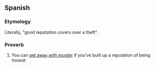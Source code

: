==Spanish==

===Etymology===
Literally, "good reputation covers over a theft".

===Proverb===
{{es-proverb}}

# You can [[get away with murder]] if you've built up a reputation of being honest